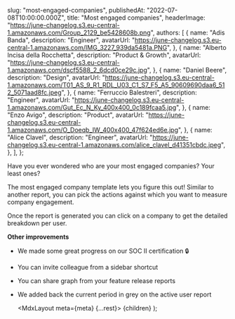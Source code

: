 
  slug: "most-engaged-companies",
  publishedAt: "2022-07-08T10:00:00.000Z",
  title: "Most engaged companies",
  headerImage: "https://june-changelog.s3.eu-central-1.amazonaws.com/Group_2129_be5428608b.png",
  authors: [
    {
      name: "Adis Banda",
      description: "Engineer",
      avatarUrl: "https://june-changelog.s3.eu-central-1.amazonaws.com/IMG_3227_939da5481a.PNG",
    },
    {
      name: "Alberto Incisa della Rocchetta",
      description: "Product & Growth",
      avatarUrl: "https://june-changelog.s3.eu-central-1.amazonaws.com/dscf5588_2_6dcd0ce29c.jpg",
    },
    {
      name: "Daniel Beere",
      description: "Design",
      avatarUrl:
        "https://june-changelog.s3.eu-central-1.amazonaws.com/T01_AS_9_R1_RDL_U03_C1_S7_F5_A5_90609690daa6_512_5071aad8fc.jpeg",
    },
    {
      name: "Ferruccio Balestreri",
      description: "Engineer",
      avatarUrl:
        "https://june-changelog.s3.eu-central-1.amazonaws.com/Gut_Ec_N_Ky_400x400_0c189fcaa5.jpg",
    },
    {
      name: "Enzo Avigo",
      description: "Product",
      avatarUrl:
        "https://june-changelog.s3.eu-central-1.amazonaws.com/O_Doeqb_IW_400x400_47f624ed6e.jpg",
    },
    {
      name: "Alice Clavel",
      description: "Engineer",
      avatarUrl:
        "https://june-changelog.s3.eu-central-1.amazonaws.com/alice_clavel_d41351cbdc.jpeg",
    },
  ],
};

Have you ever wondered who are your most engaged companies? Your least ones?

The most engaged company template lets you figure this out! Similar to another report, you can pick the actions against which you want to measure company engagement.

Once the report is generated you can click on a company to get the detailed breakdown per user.

**Other improvements**

- We made some great progress on our SOC II certification 🔒
- You can invite colleague from a sidebar shortcut
- You can share graph from your feature release reports
- We added back the current period in grey on the active user report

  <MdxLayout meta={meta} {...rest}>
    {children}
  </MdxLayout>
);
